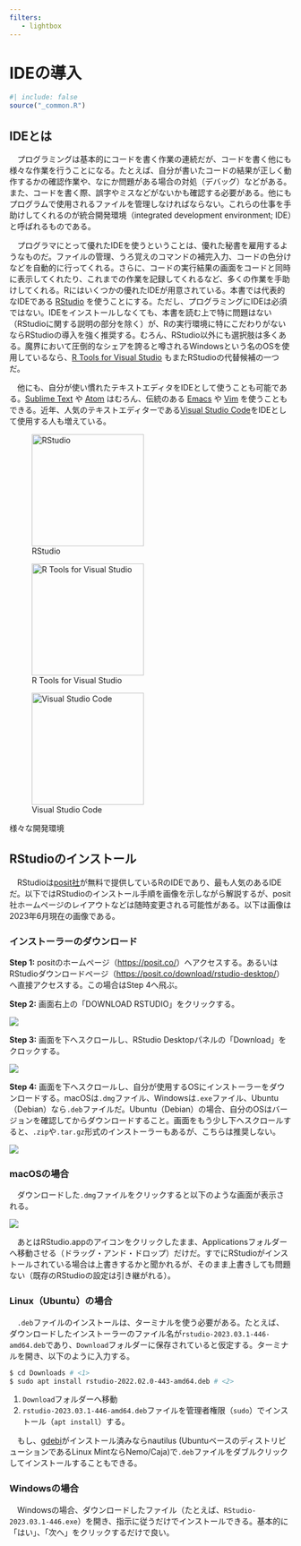 ```yaml
---
filters:
   - lightbox
---
```


# IDEの導入 {#sec-ide}

```r
#| include: false
source("_common.R")
```

## IDEとは {#sec-ide-intro}

　プログラミングは基本的にコードを書く作業の連続だが、コードを書く他にも様々な作業を行うことになる。たとえば、自分が書いたコードの結果が正しく動作するかの確認作業や、なにか問題がある場合の対処（デバッグ）などがある。また、コードを書く際、誤字やミスなどがないかも確認する必要がある。他にもプログラムで使用されるファイルを管理しなければならない。これらの仕事を手助けしてくれるのが統合開発環境（integrated development environment; IDE）と呼ばれるものである。

　プログラマにとって優れたIDEを使うということは、優れた秘書を雇用するようなものだ。ファイルの管理、うろ覚えのコマンドの補完入力、コードの色分けなどを自動的に行ってくれる。さらに、コードの実行結果の画面をコードと同時に表示してくれたり、これまでの作業を記録してくれるなど、多くの作業を手助けしてくれる。Rにはいくつかの優れたIDEが用意されている。本書では代表的なIDEである [RStudio](https://rstudio.com) を使うことにする。ただし、プログラミングにIDEは必須ではない。IDEをインストールしなくても、本書を読む上で特に問題はない（RStudioに関する説明の部分を除く）が、Rの実行環境に特にこだわりがないならRStudioの導入を強く推奨する。むろん、RStudio以外にも選択肢は多くある。魔界において圧倒的なシェアを誇ると噂されるWindowsという名のOSを使用しているなら、[R Tools for Visual Studio](https://docs.microsoft.com/ja-jp/visualstudio/rtvs/installer?view=vs-2017) もまたRStudioの代替候補の一つだ。

　他にも、自分が使い慣れたテキストエディタをIDEとして使うことも可能である。[Sublime Text](https://www.sublimetext.com) や [Atom](https://atom.io) はむろん、伝統のある [Emacs](https://www.gnu.org/software/emacs/) や [Vim](https://www.vim.org) を使うこともできる。近年、人気のテキストエディターである[Visual Studio Code](https://code.visualstudio.com/)をIDEとして使用する人も増えている。

:::{#fig-ides layout="[32,-2,32,-2,32]"}
![RStudio](Figs/IDE/RStudio.png){.lightbox group="ide" height=200px}

![R Tools for Visual Studio](Figs/IDE/RTVS.png){.lightbox group="ide" height=200px}

![Visual Studio Code](Figs/IDE/vscode.png){.lightbox group="ide" height=200px}

様々な開発環境
:::

## RStudioのインストール {#ide-install}

　RStudioは[posit社](https://posit.co/)が無料で提供しているRのIDEであり、最も人気のあるIDEだ。以下ではRStudioのインストール手順を画像を示しながら解説するが、posit社ホームページのレイアウトなどは随時変更される可能性がある。以下は画像は2023年6月現在の画像である。

### インストーラーのダウンロード

**Step 1:** positのホームページ（<https://posit.co/>）へアクセスする。あるいはRStudioダウンロードページ（<https://posit.co/download/rstudio-desktop/>）へ直接アクセスする。この場合はStep 4へ飛ぶ。

**Step 2:** 画面右上の「DOWNLOAD RSTUDIO」をクリックする。

![](Figs/IDE/download1.png)

**Step 3:** 画面を下へスクロールし、RStudio Desktopパネルの「Download」をクロックする。

![](Figs/IDE/download2.png)

**Step 4:** 画面を下へスクロールし、自分が使用するOSにインストーラーをダウンロードする。macOSは`.dmg`ファイル、Windowsは`.exe`ファイル、Ubuntu（Debian）なら`.deb`ファイルだ。Ubuntu（Debian）の場合、自分のOSはバージョンを確認してからダウンロードすること。画面をもう少し下へスクロールすると、`.zip`や`.tar.gz`形式のインストーラーもあるが、こちらは推奨しない。

![](Figs/IDE/download3.png)

### macOSの場合

　ダウンロードした`.dmg`ファイルをクリックすると以下のような画面が表示される。

![](Figs/IDE/install_macos.png)

　あとはRStudio.appのアイコンをクリックしたまま、Applicationsフォルダーへ移動させる（ドラッグ・アンド・ドロップ）だけだ。すでにRStudioがインストールされている場合は上書きするかと聞かれるが、そのまま上書きしても問題ない（既存のRStudioの設定は引き継がれる）。

### Linux（Ubuntu）の場合

　`.deb`ファイルのインストールは、ターミナルを使う必要がある。たとえば、ダウンロードしたインストーラーのファイル名が`rstudio-2023.03.1-446-amd64.deb`であり、`Download`フォルダーに保存されていると仮定する。ターミナルを開き、以下のように入力する。

```bash
$ cd Downloads # <1>
$ sudo apt install rstudio-2022.02.0-443-amd64.deb # <2>
```

1. `Download`フォルダーへ移動
2. `rstudio-2023.03.1-446-amd64.deb`ファイルを管理者権限（`sudo`）でインストール（`apt install`）する。

　もし、[gdebi](https://launchpad.net/gdebi)がインストール済みならnautilus (UbuntuベースのディストリビューションであるLinux MintならNemo/Caja)で`.deb`ファイルをダブルクリックしてインストールすることもできる。

### Windowsの場合

　Windowsの場合、ダウンロードしたファイル（たとえば、`RStudio-2023.03.1-446.exe`）を開き、指示に従うだけでインストールできる。基本的に「はい」、「次へ」をクリックするだけで良い。